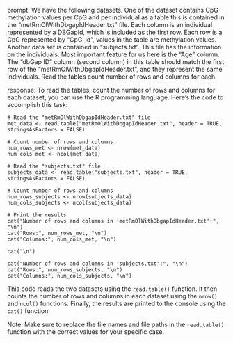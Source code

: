 prompt:
We have the following datasets. One of the dataset contains CpG methylation values per CpG and per individual as a table this is contained in the “metRmOlWithDbgapIdHeader.txt” file. Each column is an individual represented by a DBGapId, which is included as the first row. Each row is a CpG represented by "CpG_id", values in the table are methylation values. Another data set is contained in “subjects.txt”. This file has the information on the individuals. Most important feature for us here is the "Age" column. The "dbGap ID" column (second column) in this table should match the first row of the "metRmOlWithDbgapIdHeader.txt", and they represent the same individuals. 
Read the tables count number of rows and columns for each.

response:
To read the tables, count the number of rows and columns for each dataset, you can use the R programming language. Here's the code to accomplish this task:

```
# Read the "metRmOlWithDbgapIdHeader.txt" file
met_data <- read.table("metRmOlWithDbgapIdHeader.txt", header = TRUE, stringsAsFactors = FALSE)

# Count number of rows and columns
num_rows_met <- nrow(met_data)
num_cols_met <- ncol(met_data)

# Read the "subjects.txt" file
subjects_data <- read.table("subjects.txt", header = TRUE, stringsAsFactors = FALSE)

# Count number of rows and columns
num_rows_subjects <- nrow(subjects_data)
num_cols_subjects <- ncol(subjects_data)

# Print the results
cat("Number of rows and columns in 'metRmOlWithDbgapIdHeader.txt':", "\n")
cat("Rows:", num_rows_met, "\n")
cat("Columns:", num_cols_met, "\n")

cat("\n")

cat("Number of rows and columns in 'subjects.txt':", "\n")
cat("Rows:", num_rows_subjects, "\n")
cat("Columns:", num_cols_subjects, "\n")
```

This code reads the two datasets using the `read.table()` function. It then counts the number of rows and columns in each dataset using the `nrow()` and `ncol()` functions. Finally, the results are printed to the console using the `cat()` function.

Note: Make sure to replace the file names and file paths in the `read.table()` function with the correct values for your specific case.
